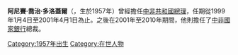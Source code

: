 {{Infobox politician
| name = 阿尼賽·喬治·多洛蓋爾
| image = 
| birth_date = {{birth year and age|1957}}
| office = [[Prime_Minister_of_the_Central_African_Republic|Prime Minister of the Central African Republic]]
| president = [[Ange-Félix_Patassé|Ange-Félix Patassé]]
| term_start = 4 January 1999
| term_end = 1 April 2001
| predecessor = [[Michel_Gbezera-Bria|Michel Gbezera-Bria]]
| successor = [[Martin_Ziguélé|Martin Ziguélé]]
}}

'''阿尼賽·喬治·多洛蓋爾'''（{{Lang-en|'''Anicet-Georges Dologuélé'''}}，生於1957年）曾經擔任[[中非共和國總理|中非共和國總理]]，任期從1999年1月4日至2001年4月1日為止。之後在2001年至2010年期間，他則擔任了[[中非國家銀行|中非國家銀行]]總裁。

[[Category:1957年出生|Category:1957年出生]]
[[Category:在世人物|Category:在世人物]]